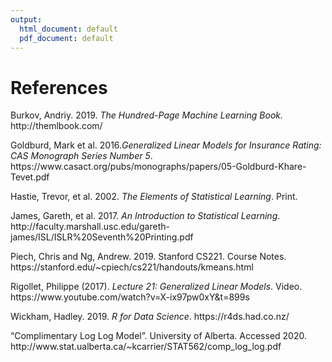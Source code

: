 ```yaml
---
output:
  html_document: default
  pdf_document: default
---
```


# References

Burkov, Andriy.  2019.  *The Hundred-Page Machine Learning Book.*  http://themlbook.com/

Goldburd, Mark et al. 2016.*Generalized Linear Models for Insurance Rating: CAS Monograph Series Number 5*. https://www.casact.org/pubs/monographs/papers/05-Goldburd-Khare-Tevet.pdf

Hastie, Trevor, et al. 2002.  *The Elements of Statistical Learning*. Print.

James, Gareth, et al.  2017.  *An Introduction to Statistical Learning*.
http://faculty.marshall.usc.edu/gareth-james/ISL/ISLR%20Seventh%20Printing.pdf

Piech, Chris and Ng, Andrew.  2019.  Stanford CS221.  Course Notes.  https://stanford.edu/~cpiech/cs221/handouts/kmeans.html

Rigollet, Philippe (2017).  *Lecture 21: Generalized Linear Models*.  Video.  https://www.youtube.com/watch?v=X-ix97pw0xY&t=899s

Wickham, Hadley. 2019.  *R for Data Science*.  https://r4ds.had.co.nz/

"Complimentary Log Log Model".  University of Alberta.  Accessed 2020.  http://www.stat.ualberta.ca/~kcarrier/STAT562/comp_log_log.pdf
